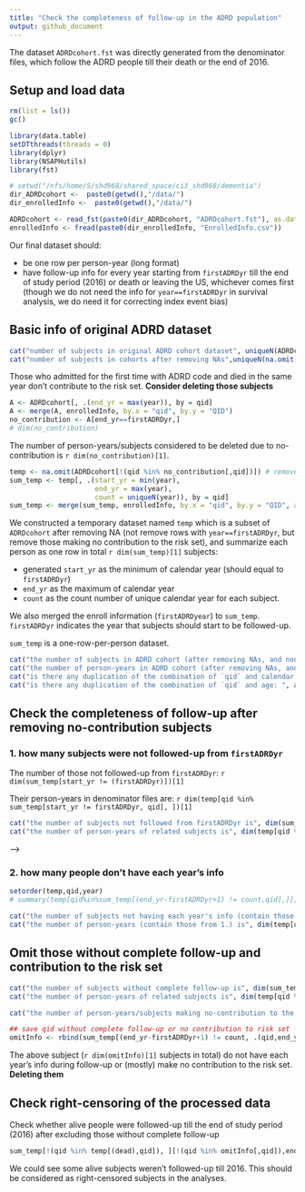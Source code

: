 ```yaml
---
title: "Check the completeness of follow-up in the ADRD population"
output: github_document
---
```


The dataset `ADRDcohort.fst` was directly generated from the denominator files, which follow the ADRD people till their death or the end of 2016.

## Setup and load data

```r
rm(list = ls())
gc()

library(data.table)
setDTthreads(threads = 0)
library(dplyr)
library(NSAPHutils)
library(fst)

# setwd("/nfs/home/S/shd968/shared_space/ci3_shd968/dementia")
dir_ADRDcohort <-  paste0(getwd(),"/data/")
dir_enrolledInfo <-  paste0(getwd(),"/data/")

ADRDcohort <- read_fst(paste0(dir_ADRDcohort, "ADRDcohort.fst"), as.data.table = T)
enrolledInfo <- fread(paste0(dir_enrolledInfo, "EnrolledInfo.csv"))
```

Our final dataset should:

- be one row per person-year (long format)
- have follow-up info for every year starting from `firstADRDyr` till the end of study period (2016) or death or leaving the US, whichever comes first (though we do not need the info for `year==firstADRDyr` in survival analysis, we do need it for correcting index event bias)

## Basic info of original ADRD dataset

```r
cat("number of subjects in original ADRD cohort dataset", uniqueN(ADRDcohort[,qid]), "\n")
cat("number of subjects in cohorts after removing NAs",uniqueN(na.omit(ADRDcohort)[,qid]),"\n")
```

Those who admitted for the first time with ADRD code and died in the same year don't contribute to the risk set. **Consider deleting those subjects**

```r
A <- ADRDcohort[, .(end_yr = max(year)), by = qid]
A <- merge(A, enrolledInfo, by.x = "qid", by.y = "QID")
no_contribution <- A[end_yr==firstADRDyr,]
# dim(no_contribution)
```

The number of person-years/subjects considered to be deleted due to no-contribution is `r dim(no_contribution)[1]`.

```r
temp <- na.omit(ADRDcohort[!(qid %in% no_contribution[,qid])]) # remove all the NAs and those without contribution to risk set
sum_temp <- temp[, .(start_yr = min(year),
                     end_yr = max(year),
                     count = uniqueN(year)), by = qid]
sum_temp <- merge(sum_temp, enrolledInfo, by.x = "qid", by.y = "QID", all.x = TRUE)
```

We constructed a temporary dataset named `temp` which is a subset of `ADRDcohort` after removing NA (not remove rows with `year==firstADRDyr`, but remove those making no contribution to the risk set), and summarize each person as one row in total `r dim(sum_temp)[1]` subjects:

- generated `start_yr` as the minimum of calendar year (should equal to `firstADRDyr`)
- `end_yr` as the maximum of calendar year
- `count` as the count number of unique calendar year for each subject. 

We also merged the enroll information (`firstADRDyear`) to `sum_temp`. `firstADRDyr` indicates the year that subjects should start to be followed-up.

`sum_temp` is a one-row-per-person dataset.

```r
cat("the number of subjects in ADRD cohort (after removing NAs, and non-contribution subjects) is", dim(sum_temp)[1], "\n")
cat("the number of person-years in ADRD cohort (after removing NAs, and non-contribution subjects) is", dim(temp)[1], "\n")
cat("is there any duplication of the combination of `qid` and calendar year: ", any(duplicated(temp[,.(qid,year)])), "\n")
cat("is there any duplication of the combination of `qid` and age: ", any(duplicated(temp[,.(qid,age)])), "\n")
```

## Check the completeness of follow-up after removing no-contribution subjects

### 1. how many subjects were not followed-up from `firstADRDyr`

The number of those not followed-up from `firstADRDyr`: `r dim(sum_temp[start_yr != (firstADRDyr)])[1]`

Their person-years in denominator files are: `r dim(temp[qid %in% sum_temp[start_yr != firstADRDyr, qid], ])[1]`

```r
cat("the number of subjects not followed from firstADRDyr is", dim(sum_temp[start_yr != (firstADRDyr)])[1], "\n")
cat("the number of person-years of related subjects is", dim(temp[qid %in% sum_temp[start_yr != firstADRDyr, qid], ])[1], "\n")
```


<!-- ```{r summarize} # dead event summary(temp[qid %in% sum_temp[start_yr != -->
<!-- firstADRDyr, qid],.SD[.N],by=qid][,dead]) # almost the same as the general -->
<!-- population ``` -->
<!-- <!-- #### fix --> -->

<!-- ```{r operature} -->
<!-- # create row for each missing year -->
<!-- op1 <- sum_temp[start_yr != (firstADRDyr+1),.(qid, firstADRDyr, year=start_yr-1)] -->
<!-- op2 <- op1[year!=firstADRDyr+1,.(qid, firstADRDyr, year=year-1)] -->
<!-- op3 <- op2[year!=firstADRDyr+1,.(qid, firstADRDyr, year=year-1)] -->
<!-- op4 <- op3[year!=firstADRDyr+1,.(qid, firstADRDyr, year=year-1)] -->
<!-- op5 <- op4[year!=firstADRDyr+1,.(qid, firstADRDyr, year=year-1)] -->
<!-- op6 <- op5[year!=firstADRDyr+1,.(qid, firstADRDyr, year=year-1)] -->
<!-- op7 <- op6[year!=firstADRDyr+1,.(qid, firstADRDyr, year=year-1)] -->
<!-- op8 <- op7[year!=firstADRDyr+1,.(qid, firstADRDyr, year=year-1)] -->
<!-- op9 <- op8[year!=firstADRDyr+1,.(qid, firstADRDyr, year=year-1)] -->
<!-- op10 <- op9[year!=firstADRDyr+1,.(qid, firstADRDyr, year=year-1)] -->
<!-- op11 <- op10[year!=firstADRDyr+1,.(qid, firstADRDyr, year=year-1)] -->
<!-- op12 <- op11[year!=firstADRDyr+1,.(qid, firstADRDyr, year=year-1)] -->
<!-- op13 <- op12[year!=firstADRDyr+1,.(qid, firstADRDyr, year=year-1)] -->
<!-- op14 <- op13[year!=firstADRDyr+1,.(qid, firstADRDyr, year=year-1)] -->
<!-- op15 <- op14[year!=firstADRDyr+1,.(qid, firstADRDyr, year=year-1)] -->
<!-- op16 <- op15[year!=firstADRDyr+1,.(qid, firstADRDyr, year=year-1)] -->
<!-- insert <- rbind(op1,op2,op3,op4,op5,op6,op7,op8,op9,op10,op11,op12,op13,op14,op15,op16) -->
<!-- setorder(insert,qid, year) -->
<!-- insert # dataset to be inserted -->
<!-- ``` -->

<!-- ```{r covariates} -->
<!-- # covariates info by zip and year -->
<!-- covariates <- unique(temp[,.(zip, year, mean_bmi, smoke_rate, hispanic, pct_blk, medhouseholdincome, medianhousevalue, poverty, education, popdensity, pct_owner_occ, summer_tmmx, winter_tmmx, summer_rmax, winter_rmax, pm25, no2, ozone, ozone_summer)]) -->
<!-- ``` -->

<!-- ```{r demographic} -->
<!-- setorder(temp, qid, year) -->
<!-- demographic <- temp[,.SD[1],by=qid][,diff_ageyear:=year-age][,.(qid, sex, race, dual, statecode,diff_ageyear)] -->
<!-- demographic -->
<!-- ``` -->

<!-- ```{r} -->
<!-- # get zip info to "insert"" datset -->
<!-- temp[qid %in% insert[,qid],.(qid,zip)][,uniqueN(zip),by=qid][V1!=1,] # check if zip change during follow-up -->
<!-- zipinfo <- temp[qid %in% insert[,qid],.(qid,zip)][,.SD[1],by=qid] # take one of zip -->
<!-- insert <- merge(insert, zipinfo, by="qid", all.x = T) -->
<!-- ``` -->

<!-- ```{r} -->
<!-- insert <- merge(insert, covariates, by=c("year", "zip"), all.x = T) -->
<!-- anyNA(insert) -->

<!-- insert <- merge(insert, demographic, by="qid", all.x=T) -->
<!-- insert[,age:=year-diff_ageyear] -->
<!-- insert[,diff_ageyear:=NULL] -->
<!-- ``` -->

<!-- ```{r} -->
<!-- insert[,`:=`(year_prev=year-1,dead=F)] -->
<!-- ADRDcohort_added <- rbind(insert,temp) -->
<!-- ``` -->

<!-- ```{r} -->
<!-- temp_added <- na.omit(ADRDcohort_added) # remove all the NAs -->
<!-- sum_temp_added <- temp_added[, .(start_yr = min(year), -->
<!--                      end_yr = max(year), -->
<!--                      count = uniqueN(year)), by = qid] -->
<!-- sum_temp_added <- merge(sum_temp_added, enrolledInfo, by.x = "qid", by.y = "QID", all.x = TRUE) -->
<!-- ``` -->

### 2. how many people don't have each year's info

```r
setorder(temp,qid,year)
# summary(temp[qid%in%sum_temp[(end_yr-firstADRDyr+1) != count,qid],][,.SD[.N],by=qid][,dead])
```


```r
cat("the number of subjects not having each year's info (contain those from 1.) is", dim(sum_temp[(end_yr-firstADRDyr+1) != count,])[1], "\n")
cat("the number of person-years (contain those from 1.) is", dim(temp[qid %in% sum_temp[(end_yr-firstADRDyr+1) != count,qid],])[1], "\n")
```

## Omit those without complete follow-up and contribution to the risk set

```r
cat("the number of subjects without complete follow-up is", dim(sum_temp[(end_yr-firstADRDyr+1) != count,])[1], "\n")
cat("the number of person-years of related subjects is", dim(temp[qid %in% sum_temp[(end_yr-firstADRDyr+1) != count,qid],])[1], "\n")
```

```r
cat("the number of person-years/subjects making no-contribution to the risk set is", dim(no_contribution)[1], "\n")
```

```r
## save qid without complete follow-up or no contribution to risk set
omitInfo <- rbind(sum_temp[(end_yr-firstADRDyr+1) != count, .(qid,end_yr, firstADRDyr)], no_contribution)
```

The above subject (`r dim(omitInfo)[1]` subjects in total) do not have each year's info during follow-up or (mostly) make no contribution to the risk set. **Deleting them**

## Check right-censoring of the processed data

Check whether alive people were followed-up till the end of study period (2016) after excluding those without complete follow-up

```r
sum_temp[!(qid %in% temp[(dead),qid]), ][!(qid %in% omitInfo[,qid]),end_yr] %>% table()
```

We could see some alive subjects weren't followed-up till 2016. This should be considered as right-censored subjects in the analyses.